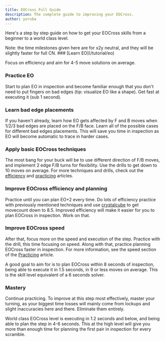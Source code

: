```yaml
---
title: EOCross Full Guide
description: The complete guide to improving your EOCross.
author: yoruba
---
```



Here's a step by step guide on how to get your EOCross skills from a beginner to a world class level.

<Callout type="info">
  Note: the time milestones given here are for x2y neutral, and they will be
  slightly faster for full CN.
</Callout>

<Steps>
### [Learn EO](/tutorial/eo)

Focus on efficiency and aim for 4-5 move solutions on average.

### Practice EO

Start to plan EO in inspection and become familiar enough that you don't need to put fingers on bad edges (tip: visualize EO like a shape). Get fast at executing it (sub 1 second).

### Learn bad edge placements

If you haven't already, learn how EO gets affected by F and B moves when 1/2/3 bad edges are placed on the F/B face. Learn all of the possible cases for different bad edges placements. This will save you time in inspection as EO will become automatic to trace in harder cases.

### Apply basic EOCross techniques

The most bang for your buck will be to use different direction of F/B moves, and implement 2 edge F/B turns for flexibility. Use the drills to get down to 10 moves on average. For more techniques and drills, check out the [efficiency](/improvement-guide/eocross/efficiency) and [practicing](/improvement-guide/eocross/practicing) articles.

### Improve EOCross efficiency and planning

Practice until you can plan EO+2 every time. Do lots of efficiency practice with previously mentioned techniques and use [crystalcube](https://crystalcube.app/) to get movecount down to 8.5. Improved efficiency will make it easier for you to plan EOCross in inspection. Work on that.

### Improve EOCross speed

After that, focus more on the speed and execution of the step. Practice with the drill, this time focusing on speed. Along with that, practice planning EOCross faster in inspection. For more information, see the speed section of the [Practicing](/improvement-guide/eocross/practicing) article.

A good goal to aim for is to plan EOCross within 8 seconds of inspection, being able to execute it in 1.5 seconds, in 9 or less moves on average. This is the skill level equivalent of a 6 seconds solver.

### Mastery

Continue practicing. To improve at this step most effectively, master your turning, as your biggest time losses will mainly come from lockups and slight inaccuracies here and there. Eliminate them entirely.

World class EOCross level is executing in 1.2 seconds and below, and being able to plan the step in 4-6 seconds. This at the high level will give you more than enough time for planning the first pair in inspection for every scramble.

</Steps>
